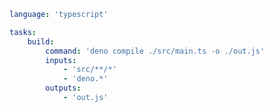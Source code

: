 ```yaml title="<project>/moon.yml" {5,10,11}
language: 'typescript'

tasks:
	build:
		command: 'deno compile ./src/main.ts -o ./out.js'
		inputs:
			- 'src/**/*'
			- 'deno.*'
		outputs:
			- 'out.js'
```
